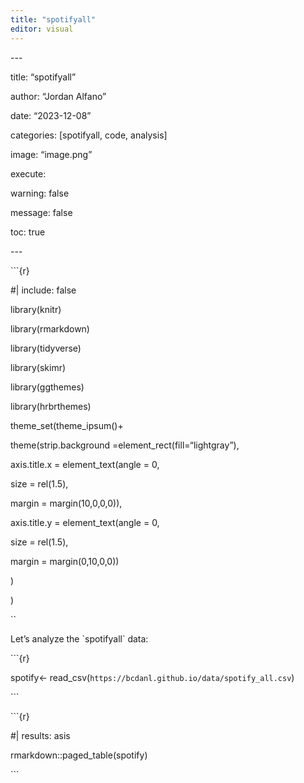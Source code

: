 ```yaml
---
title: "spotifyall"
editor: visual
---
```


\-\--

title: "spotifyall"

author: "Jordan Alfano"

date: "2023-12-08"

categories: \[spotifyall, code, analysis\]

image: "image.png"

execute:

warning: false

message: false

toc: true

\-\--

\`\`\`{r}

#\| include: false

library(knitr)

library(rmarkdown)

library(tidyverse)

library(skimr)

library(ggthemes)

library(hrbrthemes)

theme_set(theme_ipsum()+

theme(strip.background =element_rect(fill="lightgray"),

axis.title.x = element_text(angle = 0,

size = rel(1.5),

margin = margin(10,0,0,0)),

axis.title.y = element_text(angle = 0,

size = rel(1.5),

margin = margin(0,10,0,0))

)

)

\`\`

Let's analyze the \`spotifyall\` data:

\`\`\`{r}

spotify\<- read_csv(`https://bcdanl.github.io/data/spotify_all.csv`)

\`\`\`

\`\`\`{r}

#\| results: asis

rmarkdown::paged_table(spotify)

\`\`\`
